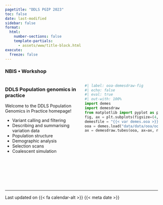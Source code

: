 ```yaml
---
pagetitle: "DDLS PGIP 2023"
toc: false
date: last-modified
sidebar: false
format:
  html:
    number-sections: false
    template-partials:
      - assets/www/title-block.html
execute:
  freeze: false
---
```


<!-- markdownlint-disable MD041 -->

### NBIS • Workshop

:::: {.columns}

::: {.column width="50%"}

### DDLS Population genomics in practice

Welcome to the DDLS Population Genomics in Practice homepage!

- Variant calling and filtering
- Describing and summarising variation data
- Population structure
- Demographic analysis
- Selection scans
- Coalescent simulation

:::

::: {.column width="50%"}

<!-- markdownlint-disable MD013 -->

```python
#| label: ooa-demesdraw-fig
#| echo: false
#| eval: true
#| out-with: 100%
import demes
import demesdraw
from matplotlib import pyplot as plt
fig, ax = plt.subplots(figsize=(4, 5))
demesfile = "{{< var demes.ooa >}}"
ooa = demes.load("data/data/ooa/ooa.demes.yaml")
ax = demesdraw.tubes(ooa, ax=ax, num_lines_per_migration=6, seed=32)
```

<!-- markdownlint-enable MD013 -->

:::

::::

<br>

![](assets/logos/nbis-scilifelab.svg){height="1.2em"}

<br>

---

::: {.landing-update}

::: {.smallest}

Last updated on {{< fa calendar-alt >}} {{< meta date >}}

:::

:::

<!-- markdownlint-enable MD041 -->
